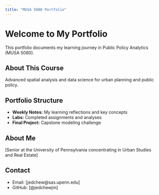 ```yaml
---
title: "MUSA 5080 Portfolio"
---
```


# Welcome to My Portfolio

This portfolio documents my learning journey in Public Policy Analytics (MUSA 5080).

## About This Course
Advanced spatial analysis and data science for urban planning and public policy.

## Portfolio Structure
- **Weekly Notes:** My learning reflections and key concepts
- **Labs:** Completed assignments and analyses
- **Final Project:** Capstone modeling challenge

## About Me
[Senior at the University of Pennsylvania concentrating in Urban Studies and Real Estate]

## Contact
- Email: [jedchew@sas.upenn.edu]
- GitHub: [@jedchewjm]

